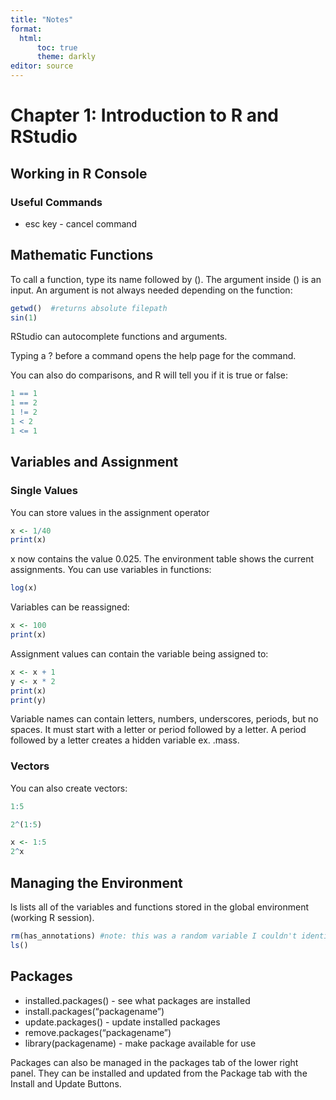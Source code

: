 ```yaml
---
title: "Notes"
format: 
  html:
      toc: true
      theme: darkly
editor: source
---
```

# Chapter 1: Introduction to R and RStudio

## Working in R Console
### Useful Commands
* esc key - cancel command

## Mathematic Functions
To call a function, type its name followed by (). The argument inside () is an input.  An argument is not always needed depending on the function:

```R
getwd()  #returns absolute filepath
sin(1)
```

RStudio can autocomplete functions and arguments.

Typing a ? before a command opens the help page for the command.

You can also do comparisons, and R will tell you if it is true or false:
```R
1 == 1
1 == 2
1 != 2
1 < 2
1 <= 1
```

## Variables and Assignment

### Single Values
You can store values in the assignment operator
```R
x <- 1/40
print(x)
```

x now contains the value 0.025. The environment table shows the current assignments. You can use variables in functions:

```R
log(x)
```

Variables can be reassigned:

```R
x <- 100
print(x)
```

Assignment values can contain the variable being assigned to:

```R
x <- x + 1
y <- x * 2
print(x)
print(y)
```

Variable names can contain letters, numbers, underscores, periods, but no spaces. It must start with a letter or period followed by a letter. A period followed by a letter creates a hidden variable ex. .mass.

### Vectors
You can also create vectors:

```R
1:5

2^(1:5)

x <- 1:5
2^x
```

## Managing the Environment

ls lists all  of the variables and functions stored in the global environment (working R session).

```R
rm(has_annotations) #note: this was a random variable I couldn't identify
ls()
```

## Packages

* installed.packages() - see what packages are installed
* install.packages("packagename")
* update.packages() - update installed packages
* remove.packages("packagename")
* library(packagename) - make package available for use

Packages can also be managed in the packages tab of the lower right panel. They can be installed and updated from the Package tab with the Install and Update Buttons.
